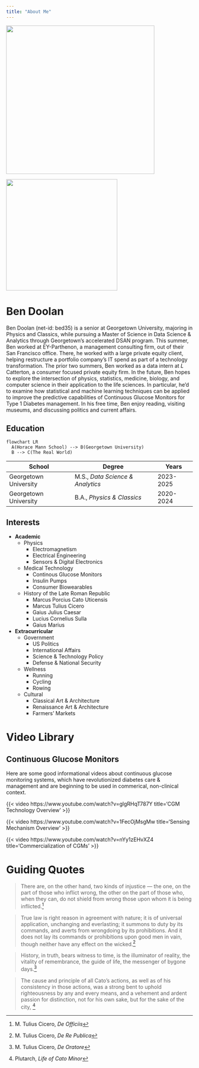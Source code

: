 ```yaml
---
title: "About Me"
---
```


::: {layout-ncol=2}
![](./about-me/media/headshot.png){width=400}

![](./about-me/media/ben-doolan-2.jpeg){width=300}
:::

# **Ben Doolan**

Ben Doolan (net-id: bed35) is a senior at Georgetown University, majoring in Physics and Classics, while pursuing a Master of Science in Data Science & Analytics through Georgetown's accelerated DSAN program. This summer, Ben worked at EY-Parthenon, a management consulting firm, out of their San Francisco office. There, he worked with a large private equity client, helping restructure a portfolio company's IT spend as part of a technology transformation. The prior two summers, Ben worked as a data intern at *L* Catterton, a consumer focused private equity firm. In the future, Ben hopes to explore the intersection of physics, statistics, medicine, biology, and computer science in their application to the life sciences. In particular, he'd to examine how statistical and machine learning techniques can be applied to improve the predictive capabilities of Continuous Glucose Monitors for Type 1 Diabetes management. In his free time, Ben enjoy reading, visiting museums, and discussing politics and current affairs.

## Education

```mermaid
flowchart LR
  A(Horace Mann School) --> B(Georgetown University)
  B --> C(The Real World)
```


| School | Degree | Years |
|------|------|------|
| Georgetown University | M.S., *Data Science & Analytics* | 2023-2025 |
| Georgetown University | B.A., *Physics & Classics* | 2020-2024 |

## **Interests**

* **Academic**
    + Physics
      + Electromagnetism
      + Electrical Engineering
      + Sensors & Digital Electronics
    + Medical Technology
      + Continous Glucose Monitors
      + Insulin Pumps
      + Consumer Biowearables
    + History of the Late Roman Republic
      + Marcus Porcius Cato Uticensis
      + Marcus Tulius Cicero
      + Gaius Julius Caesar
      + Lucius Cornelius Sulla
      + Gaius Marius
* **Extracurricular**
    + Government
      + US Politics
      + International Affairs
      + Science & Technology Policy
      + Defense & National Security
    + Wellness
      + Running
      + Cycling
      + Rowing
    + Cultural
      + Classical Art & Architecture
      + Renaissance Art & Architecture
      + Farmers' Markets

# Video Library

## Continuous Glucose Monitors

Here are some good informational videos about continuous glucose monitoring systems, which have revolutionized diabetes care & management and are beginning to be used in commerical, non-clinical context.

::: {layout-ncol=3}
{{< video https://www.youtube.com/watch?v=glgRHqT787Y title='CGM Technology Overview' >}}

{{< video https://www.youtube.com/watch?v=1FecOjMsgMw title='Sensing Mechanism Overview' >}}

{{< video https://www.youtube.com/watch?v=nYy1zEHvXZ4 title='Commercialization of CGMs' >}}
:::

# Guiding Quotes

> There are, on the other hand, two kinds of injustice — the one, on the part of those who inflict wrong, the other on the part of those who, when they can, do not shield from wrong those upon whom it is being inflicted.[^1]

> True law is right reason in agreement with nature; it is of universal application, unchanging and everlasting; it summons to duty by its commands, and averts from wrongdoing by its prohibitions. And it does not lay its commands or prohibitions upon good men in vain, though neither have any effect on the wicked.[^2]

> History, in truth, bears witness to time, is the illuminator of reality, the vitality of remembrance, the guide of life, the messenger of bygone days.[^3]

> The cause and principle of all Cato's actions, as well as of his consistency in those actions, was a strong bent to uphold righteousness by any and every means, and a vehement and ardent passion for distinction, not for his own sake, but for the sake of the city, [^4]

[^1]: M. Tulius Cicero, *De Officiis*
[^2]: M. Tulius Cicero, *De Re Publica*
[^3]: M. Tulius Cicero, *De Oratore*
[^4]: Plutarch, *Life of Cato Minor*
